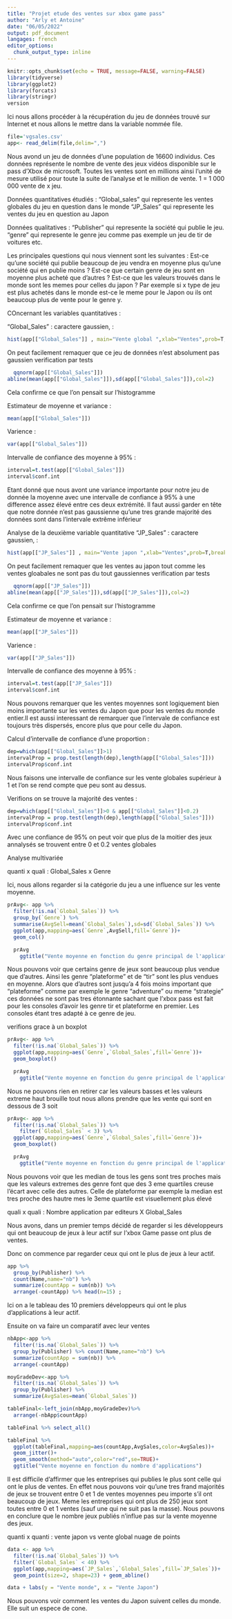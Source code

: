 ---
title: "Projet etude des ventes sur xbox game pass"
author: "Arly et Antoine"
date: "06/05/2022"
output: pdf_document
langages: french 
editor_options: 
  chunk_output_type: inline
---

```{r setup, include=FALSE}
knitr::opts_chunk$set(echo = TRUE, message=FALSE, warning=FALSE)
library(tidyverse)
library(ggplot2)
library(forcats)
library(stringr)
version
```

Ici nous allons procéder à la récupération du jeu de données trouvé sur Internet et nous allons le mettre dans la variable nommée file.
```{r}
file='vgsales.csv'
app<- read_delim(file,delim=",") 
```
Nous avond un jeu de données d'une population de 16600 individus.
Ces données représente le nombre de vente des jeux vidéos disponible sur le pass d'Xbox de microsoft. Toutes les ventes sont en millions ainsi l'unité de mesure utilisé pour toute la suite de l'analyse et le million de vente. 1 = 1 000 000 vente de x jeu.

Données quantitatives étudiés : "Global_sales" qui represente les ventes globales du jeu en question dans le monde
"JP_Sales" qui represente les ventes du jeu en question au Japon

Données qualitatives : "Publisher" qui represente la société qui publie le jeu.
"genre" qui represente le genre jeu comme pas exemple un jeu de tir de voitures etc.

Les principales questions qui nous viennent sont les suivantes :
  Est-ce qu'une société qui publie beaucoup de jeu vendra en moyenne plus qu'une société qui en publie moins ?
  Est-ce que certain genre de jeu sont en moyenne plus acheté que d'autres ?
  Est-ce que les valeurs trouvés dans le monde sont les memes pour celles du japon ? Par exemple si x type de jeu est plus achetés dans le monde est-ce le meme pour le Japon ou ils ont beaucoup plus de vente pour le genre y.

COncernant les variables quantitatives :

"Global_Sales" : 
caractere gaussien, :

```{r , fig.width=20,fig.height=4}
hist(app[["Global_Sales"]] , main="Vente global ",xlab="Ventes",prob=T,breaks=5000,xlim=c(0,3))
```

On peut facilement remaquer que ce jeu de données n'est absolument pas gaussien
verification par tests

```{r , fig.width=20,fig.height=4}
  qqnorm(app[["Global_Sales"]])
abline(mean(app[["Global_Sales"]]),sd(app[["Global_Sales"]]),col=2)
```
Cela confirme ce que l'on pensait sur l'histogramme

Estimateur de moyenne et variance :
```{r , fig.width=20,fig.height=4}
mean(app[["Global_Sales"]])
```
Varience :

```{r , fig.width=20,fig.height=4}
var(app[["Global_Sales"]])
```

Intervalle de confiance des moyenne à 95% :
```{r , fig.width=20,fig.height=4}
interval=t.test(app[["Global_Sales"]])
interval$conf.int
```
Etant donné que nous avont une variance importante pour notre jeu de donnée la moyenne avec une intervalle de confiance à 95% à une difference assez élevé entre ces deux extrémité. Il faut aussi garder en tête que notre donnée n'est pas gaussienne qu'une tres grande majorité des données sont dans l'intervale extrême inférieur

Analyse de la deuxième variable quantitative 
"JP_Sales" : 
caractere gaussien, :

```{r , fig.width=20,fig.height=4}
hist(app[["JP_Sales"]] , main="Vente japon ",xlab="Ventes",prob=T,breaks=5000,xlim=c(0,0.3))
```

On peut facilement remaquer que les ventes au japon tout comme les ventes gloabales ne sont pas du tout gaussiennes
verification par tests

```{r , fig.width=20,fig.height=4}
  qqnorm(app[["JP_Sales"]])
abline(mean(app[["JP_Sales"]]),sd(app[["JP_Sales"]]),col=2)
```
Cela confirme ce que l'on pensait sur l'histogramme

Estimateur de moyenne et variance :
```{r , fig.width=20,fig.height=4}
mean(app[["JP_Sales"]])
```
Varience :

```{r , fig.width=20,fig.height=4}
var(app[["JP_Sales"]])
```

Intervalle de confiance des moyenne à 95% :
```{r , fig.width=20,fig.height=4}
interval=t.test(app[["JP_Sales"]])
interval$conf.int
```
Nous pouvons remarquer que les ventes moyennes sont logiquement bien moins importante sur les ventes du Japon que pour les ventes du monde entier.Il est aussi interessant de remarquer que l'intervale de confiance est toujours très dispersés, encore plus que pour celle du Japon.

Calcul d'intervalle de confiance d'une proportion :
```{r , fig.width=20,fig.height=4}
dep=which(app[["Global_Sales"]]>1)
intervalProp = prop.test(length(dep),length(app[["Global_Sales"]]))
intervalProp$conf.int
```
Nous faisons une intervalle de confiance sur les vente globales supérieur à 1 et l'on se rend compte que peu sont au dessus.

Verifions on se trouve la majorité des ventes :
```{r , fig.width=20,fig.height=4}
dep=which(app[["Global_Sales"]]>0 & app[["Global_Sales"]]<0.2)
intervalProp = prop.test(length(dep),length(app[["Global_Sales"]]))
intervalProp$conf.int
```
Avec une confiance de 95% on peut voir que plus de la moitier des jeux annalysés se trouvent entre 0 et 0.2 ventes globales

Analyse multivariée

quanti x quali : Global_Sales x Genre

Ici, nous allons regarder si la catégorie du jeu a une influence sur les vente moyenne.
```{r , fig.width=20,fig.height=4}
prAvg<- app %>%
  filter(!is.na(`Global_Sales`)) %>%
  group_by(`Genre`) %>%
  summarise(AvgSell=mean(`Global_Sales`),sd=sd(`Global_Sales`)) %>%
  ggplot(app,mapping=aes(`Genre`,AvgSell,fill=`Genre`))+
  geom_col()

  prAvg
    ggtitle("Vente moyenne en fonction du genre principal de l'application")
```
Nous pouvons voir que certains genre de jeux sont beaucoup plus vendue que d'autres. Ainsi les genre "plateforme" et de "tir" sont les plus vendues en moyenne. Alors que d'autres sont jusqu'a 4 fois moins important que "plateforme" comme par exemple le genre "adventure" ou meme "strategie" ces données ne sont pas tres étonnante sachant que l'xbox pass est fait pour les consoles d'avoir les genre tir et plateforme en premier. Les consoles étant tres adapté à ce genre de jeu.

verifions grace à un boxplot
```{r , fig.width=20,fig.height=4}

prAvg<- app %>%
  filter(!is.na(`Global_Sales`)) %>%
  ggplot(app,mapping=aes(`Genre`,`Global_Sales`,fill=`Genre`))+
  geom_boxplot()

  prAvg
    ggtitle("Vente moyenne en fonction du genre principal de l'application")
```
Nous ne pouvons rien en retirer car les valeurs basses et les valeurs extreme haut brouille tout nous allons prendre que les vente qui sont en dessous de 3 soit 

```{r , fig.width=20,fig.height=4}

prAvg<- app %>%
  filter(!is.na(`Global_Sales`)) %>%
    filter(`Global_Sales` < 3) %>%
  ggplot(app,mapping=aes(`Genre`,`Global_Sales`,fill=`Genre`))+
  geom_boxplot()

  prAvg
    ggtitle("Vente moyenne en fonction du genre principal de l'application")
```
Nous pouvons voir que les median de tous les gens sont tres proches mais que les valeurs extremes des genre font que des 3 eme quartiles creuse l'écart avec celle des autres. Celle de plateforme par exemple la median est tres proche des hautre mes le 3eme quartile est visuellement plus élevé

quali x quali : Nombre application par editeurs X Global_Sales

Nous avons, dans un premier temps décidé de regarder si les développeurs qui ont beaucoup de jeux à leur actif sur l'xbox Game passe ont plus de ventes.

Donc on commence par regarder ceux qui ont le plus de jeux à leur actif.
```{r}
app %>% 
  group_by(Publisher) %>% 
  count(Name,name="nb") %>% 
  summarize(countApp = sum(nb)) %>% 
  arrange(-countApp) %>% head(n=15) ;
```

Ici on a le tableau des 10 premiers développeurs qui ont le plus d'applications à leur actif.

Ensuite on va faire un comparatif avec leur ventes
```{r message=FALSE, warning=FALSE}
nbApp<-app %>% 
  filter(!is.na(`Global_Sales`)) %>% 
  group_by(Publisher) %>% count(Name,name="nb") %>% 
  summarize(countApp = sum(nb)) %>% 
  arrange(-countApp)

moyGradeDev<-app %>% 
  filter(!is.na(`Global_Sales`)) %>% 
  group_by(Publisher) %>% 
  summarize(AvgSales=mean(`Global_Sales`))

tableFinal<-left_join(nbApp,moyGradeDev)%>%
  arrange(-nbApp$countApp)

tableFinal %>% select_all()

tableFinal %>%
  ggplot(tableFinal,mapping=aes(countApp,AvgSales,color=AvgSales))+
  geom_jitter()+
  geom_smooth(method="auto",color="red",se=TRUE)+
  ggtitle("Vente moyenne en fonction du nombre d'applications")
```
Il est difficile d'affirmer que les entreprises qui publies le plus sont celle qui ont le plus de ventes. En effet nous pouvons voir qu'une tres frand majorités de jeux se trouvent entre 0 et 1 de ventes moyennes peu importe s'il ont beaucoup de jeux. Meme les entreprises qui ont plus de 250 jeux sont toutes entre 0 et 1 ventes (sauf une qui ne suit pas la masse). Nous pouvons en conclure que le nombre jeux publiés n'influe pas sur la vente moyenne des jeux.

quanti x quanti : vente japon vs vente global
nuage de points

```{r message=FALSE, warning=FALSE}
data <- app %>% 
  filter(!is.na(`Global_Sales`)) %>%
  filter(`Global_Sales` < 40) %>%
  ggplot(app,mapping=aes(`JP_Sales`,`Global_Sales`,fill=`JP_Sales`))+
  geom_point(size=2, shape=23) + geom_abline()

data + labs(y = "Vente monde", x = "Vente Japon") 
```

Nous pouvons voir comment les ventes du Japon suivent celles du monde. Elle suit un espece de cone.